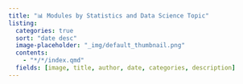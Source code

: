 ```yaml
---
title: "📊 Modules by Statistics and Data Science Topic"
listing:
  categories: true
  sort: "date desc"
  image-placeholder: "_img/default_thumbnail.png"
  contents:
    - "*/*/index.qmd"
  fields: [image, title, author, date, categories, description]
---
```

